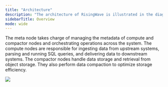 ```yaml
---
title: "Architecture"
description: "The architecture of RisingWave is illustrated in the diagram below. It comprises three main components: a meta node, compute nodes, and compactor nodes."
sidebarTitle: Overview
mode: wide
---
```


The meta node takes charge of managing the metadata of compute and compactor nodes and orchestrating operations across the system. The compute nodes are responsible for ingesting data from upstream systems, parsing and running SQL queries, and delivering data to downstream systems. The compactor nodes handle data storage and retrieval from object storage. They also perform data compaction to optimize storage efficiency.

<Frame>
  <img src="/images/rw_architecture.png"/>
</Frame>
